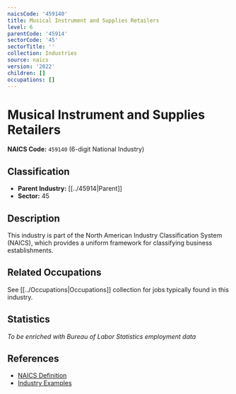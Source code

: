 ```yaml
---
naicsCode: '459140'
title: Musical Instrument and Supplies Retailers
level: 6
parentCode: '45914'
sectorCode: '45'
sectorTitle: ''
collection: Industries
source: naics
version: '2022'
children: []
occupations: []
---
```

# Musical Instrument and Supplies Retailers

**NAICS Code:** `459140` (6-digit National Industry)

## Classification

- **Parent Industry:** [[../45914|Parent]]
- **Sector:** 45

## Description

This industry is part of the North American Industry Classification System (NAICS), which provides a uniform framework for classifying business establishments.

## Related Occupations

See [[../Occupations|Occupations]] collection for jobs typically found in this industry.

## Statistics

*To be enriched with Bureau of Labor Statistics employment data*

## References

- [NAICS Definition](https://www.census.gov/naics/)
- [Industry Examples](https://www.census.gov/naics/2022NAICS/)

